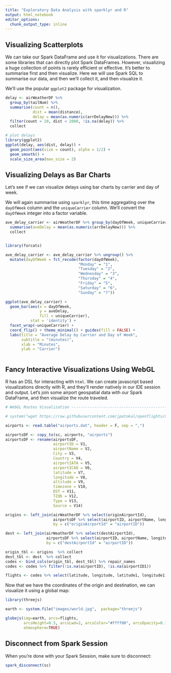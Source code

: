 ```yaml
---
title: "Exploratory Data Analysis with sparklyr and R"
output: html_notebook
editor_options: 
  chunk_output_type: inline
---
```



## Visualizing Scatterplots

We can take our Spark DataFrame and use it for visualizations. There are some libraries that can directly plot Spark DataFrames. However, visualizing a huge collection of points is rarely efficient or effective. It's better to summarise first and then visualize. Here we will use Spark SQL to summarise our data, and then we'll collect it, and then visualize it.

We'll use the popular `ggplot2` package for visualization.

```r

delay <- airWeatherDF %>% 
  group_by(tailNum) %>%
  summarise(count = n(), 
            dist = mean(distance), 
            delay = mean(as.numeric(arrDelayNew))) %>%
  filter(count > 20, dist < 2000, !is.na(delay)) %>%
  collect

# plot delays
library(ggplot2)
ggplot(delay, aes(dist, delay)) +
  geom_point(aes(size = count), alpha = 1/2) +
  geom_smooth() +
  scale_size_area(max_size = 2)

```


## Visualizing Delays as Bar Charts

Let's see if we can visualize delays using bar charts by carrier and day of week.

We will again summarise using `sparklyr`, this time aggregating over the `dayOfWeek` column and the `uniqueCarrier` column. We'll convert the `dayOfWeek` integer into a factor variable.

```r


ave_delay_carrier <- airWeatherDF %>% group_by(dayOfWeek, uniqueCarrier) %>% 
  summarise(aveDelay = mean(as.numeric(arrDelayNew))) %>% 
  collect


library(forcats)

ave_delay_carrier <- ave_delay_carrier %>% ungroup() %>% 
  mutate(dayOfWeek = fct_recode(factor(dayOfWeek), 
                                "Monday" = "1",
                                "Tuesday" = "2",
                                "Wednesday" = "3",
                                "Thursday" = "4",
                                "Friday" = "5",
                                "Saturday" = "6",
                                "Sunday" = "7"))

ggplot(ave_delay_carrier) + 
  geom_bar(aes(x = dayOfWeek, 
               y = aveDelay,
               fill = uniqueCarrier),
           stat = 'identity') +
  facet_wrap(~uniqueCarrier) + 
  coord_flip() + theme_minimal() + guides(fill = FALSE) +
  labs(title = "Average Delay by Carrier and Day of Week",
       subtitle = "(minutes)",
       xlab = "Minutes",
       ylab = "Carrier")



```

## Fancy Interactive Visualizations Using WebGL

R has an DSL for interacting with `html`. We can create javascript based visualizations directly with R, and they'll render natively in our IDE session and output. Let's join some airport geospatial data with our Spark DataFrame, and then visualize the route traveled.

```r


# WebGL Routes Visualization ----------------------------------------------

# system("wget https://raw.githubusercontent.com/jpatokal/openflights/master/data/airports.dat")

airports <- read.table("airports.dat", header = F, sep = ",")

airportsDF <- copy_to(sc, airports, "airports")
airportsDF <- rename(airportsDF,
                     airportID = V1,
                     airportName = V2,
                     City = V3,
                     Country = V4, 
                     airportIATA = V5, 
                     airportICAO = V6, 
                     latitude = V7,
                     longitude = V8,
                     altitude = V9,
                     timezone = V10,
                     DST = V11,
                     TZdb = V12,
                     Type = V13,
                     Source = V14)

origins <- left_join(airWeatherDF %>% select(originAirportId),
                     airportsDF %>% select(airportID, airportName, longitude, latitude),
                     by = c("originAirportId" = "airportID"))

dest <- left_join(airWeatherDF %>% select(destAirportId), 
                  airportsDF %>% select(airportID, airportName, longitude, latitude),
                  by = c("destAirportId" = "airportID"))

origin_tbl <- origins  %>% collect
dest_tbl <- dest  %>% collect
codes <- bind_cols(origin_tbl, dest_tbl) %>% repair_names
codes <- codes %>% filter(!is.na(airportID), !is.na(airportID1))

flights <- codes %>% select(latitude, longitude, latitude1, longitude1)

```

Now that we have the coordinates of the origin and destination, we can visualize it using a global map:

```r

library(threejs)

earth <- system.file("images/world.jpg",  package="threejs")

globejs(img=earth, arcs=flights,
        arcsHeight=0.3, arcsLwd=2, arcsColor="#ffff00", arcsOpacity=0.15,
        atmosphere=TRUE)
```


## Disconnect from Spark Session

When you're done with your Spark Session, make sure to disconnect:

```r

spark_disconnect(sc)

```

